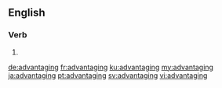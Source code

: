 ==English==

===Verb===
{{head|en|present participle}}

# {{present participle of|advantage|lang=en}}

[[de:advantaging]]
[[fr:advantaging]]
[[ku:advantaging]]
[[my:advantaging]]
[[ja:advantaging]]
[[pt:advantaging]]
[[sv:advantaging]]
[[vi:advantaging]]